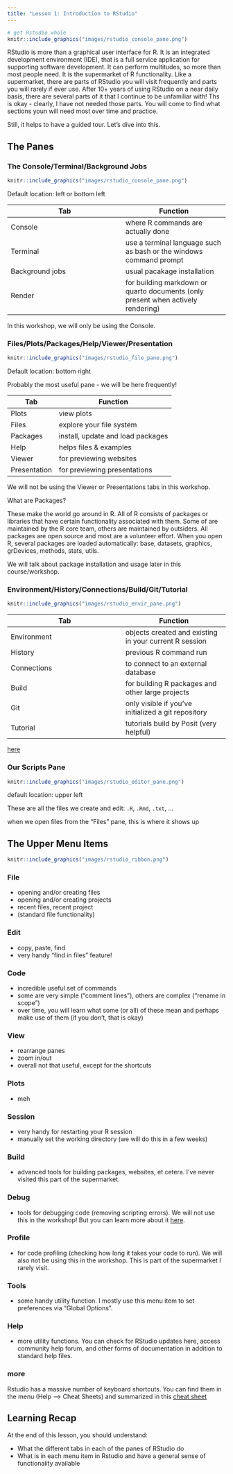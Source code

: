 ```yaml
---
title: "Lesson 1: Introduction to RStudio"
---
```


```r
# get Rstudio whole 
knitr::include_graphics("images/rstudio_console_pane.png")
```


RStudio is more than a graphical user interface for R. It is an integrated development environment (IDE), that is a full service application for supporting software development. It can perform multitudes, so more than most people need. It is the supermarket of R functionality. Like a supermarket, there are parts of RStudio you will visit frequently and parts you will rarely if ever use. After 10+ years of using RStudio on a near daily basis, there are several parts of it that I continue to be unfamiliar with! Ths is okay - clearly, I have not needed those parts. You will come to find what sections youn will need most over time and practice. 

Still, it helps to have a guided tour.  Let's dive into this. 

## The Panes

### The Console/Terminal/Background Jobs

```r
knitr::include_graphics("images/rstudio_console_pane.png")
```


Default location: left or bottom left

| Tab  | Function |
|----------|---------|
| Console    | where R commands are actually done |
| Terminal    | use a terminal language such as bash or the windows command prompt |
| Background jobs | usual pacakage installation  |
| Render  | for building markdown or quarto documents (only present when actively rendering)|

In this workshop, we will only be using the Console. 

### Files/Plots/Packages/Help/Viewer/Presentation

```r
knitr::include_graphics("images/rstudio_file_pane.png")
```

Default location: bottom right

Probably the most useful pane - we will be here frequently! 

| Tab  | Function |
|----------|---------|
| Plots    | view plots |
| Files    | explore your file system |
| Packages | install, update and load packages |
| Help     | helps files & examples |
| Viewer   | for previewing websites |
| Presentation | for previewing presentations |

We will not be using the Viewer or Presentations tabs in this workshop.

What are Packages?

These make the world go around in R. All of R consists of packages or libraries that have certain functionality associated with them. Some of are maintained by the R core team, others are maintained by outsiders. All packages are open source and most are a volunteer effort. When you open R, several packages are loaded automatically: base, datasets, graphics, grDevices, methods, stats, utils.

We will talk about package installation and usage later in this course/workshop. 

### Environment/History/Connections/Build/Git/Tutorial

```r
knitr::include_graphics("images/rstudio_envir_pane.png")
```

| Tab  | Function |
|----------|---------|
| Environment    | objects created and existing in your current R session |
| History    | previous R command run |
| Connections | to connect to an external database |
| Build    | for building R packages and other large projects |
| Git   | only visible if you've initialized a git repository |
| Tutorial | tutorials build by Posit (very helpful) |

[here](more)

### Our Scripts Pane

```r
knitr::include_graphics("images/rstudio_editor_pane.png")
```

default location: upper left

These are all the files we create and edit: `.R`, `.Rmd`, `.txt`, ...

when we open files from the "Files" pane, this is where it shows up

## The Upper Menu Items

```r
knitr::include_graphics("images/rstudio_ribbon.png")
```

### File

-  opening and/or creating files  
-  opening and/or creating projects  
-  recent files, recent project  
-  (standard file functionality)  

### Edit

- copy, paste, find
- very handy "find in files" feature!

### Code

- incredible useful set of commands
- some are very simple ("comment lines"), others are complex ("rename in scope")
- over time, you will learn what some (or all) of these mean and perhaps make use of them (if you don't, that is okay)


### View

- rearrange panes
- zoom in/out
- overall not that useful, except for the shortcuts

### Plots

- meh

### Session

- very handy for restarting your R session
- manually set the working directory (we will do this in a few weeks)

### Build

- advanced tools for building packages, websites, et cetera. I've never visited this part of the supermarket. 

### Debug

- tools for debugging code (removing scripting errors). We will not use this in the workshop! But you can learn more about it [here](https://support.posit.co/hc/en-us/articles/205612627-Debugging-with-the-RStudio-IDE). 

### Profile

- for code profiling (checking how long it takes your code to run). We will also not be using this in the workshop. This is part of the supermarket I rarely visit. 

### Tools

- some handy utility function. I mostly use this menu item to set preferences via "Global Options".

### Help

- more utility functions. You can check for RStudio updates here, access community help forum, and other forms of documentation in addition to standard help files. 

### more

Rstudio has a massive number of keyboard shortcuts. You can find them in the menu (Help --> Cheat Sheets) and summarized in this [cheat
sheet](https://github.com/rstudio/cheatsheets/blob/master/rstudio-ide.pdf)

## Learning Recap

At the end of this lesson, you should understand: 

* What the different tabs in each of the panes of RStudio do
* What is in each menu item in Rstudio and have a general sense of functionality available

